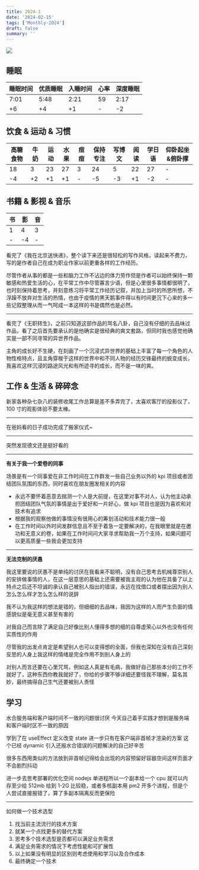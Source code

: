 ```yaml
---
title: 2024-1
date: '2024-02-15'
tags: ['Monthly-2024']
draft: false
summary: ''
---
```



![](https://cdn.jsdelivr.net/gh/klaaay/pbed1@master/uPic/122700870-b0de4100-d27e-11eb-8d2a-46e352b49727.jpeg)

<TOCInlineWithSticky toc={props.toc} />

## 睡眠

| 睡眠时间 | 优质睡眠 | 入睡时间 | 心率 | 深度睡眠 |
| -------- | -------- | -------- | ---- | -------- |
| 7:01     | 5:48     | 2:21     | 59   | 2:17     |
| +6       | +4       | +1       | -    | -2       |


## 饮食 & 运动 & 习惯

| 高糖食物 | 牛奶 | 运动 | 水果 | 痘痘 | 保持专注 | 写博文 | 阅读 | 学日语 | 仰卧起坐&俯卧撑 |
| -------- | ---- | ---- | ---- | ---- | -------- | ------ | ---- | ------ | --------------- |
| 18       | 3    | 23   | 27   | 3    | 24       | 5      | 22   | 27     | -               |
| -4       | +2   | +1   | +1   | -    | -5       | -3     | +1   | -2     | -               |


## 书籍 & 影视 & 音乐

| 书  | 影  | 音  |
| --- | --- | --- |
| 1   | 4   | 3   |
| -   | -4  | -   |

看完了《我在北京送快递》，整个读下来还是很轻松的写作风格，读起来不费力，写的是作者自己在成为职业作家以前更重各样的工作经历。

尽管作者从事的都是一些和脑力工作不沾边的体力劳作但是作者可以始终保持一颗敏感和热爱生活的心，在平常工作中尽管寡言少语，但是心里很多事情都很明了，也时刻保持着思考，并刻意练习将平常工作经历记叙，并加上当时的所思所想，不浮躁不放弃对生活的热情，也由于疫情的黑天鹅事件得以有时间更沉下心来的多一些记叙整理从而一气呵成一本这样的书是偶然也是必然。

---

看完了《无职转生》，之前只知道这部作品的骂名八卦，自己没有仔细的去品味过作品，看了之后首先要承认的是他确实是很经典的爽文套路，但同时我也感觉他确实是一部不同寻常的异世界作品。

主角的成长好不生硬，在刻画了一个沉浸式异世界的基础上丰富了每一个角色的人物性格特点，且主角穿梭于这样的世界中和不同人物的经历交锋最终的蜕变成长，我喜欢这样沉浸的路途风光和有所迹寻的成长，而不是一味的爽。

## 工作 & 生活 & 碎碎念

新家各种杂七杂八的装修收尾工作总算是差不多弄完了，太喜欢客厅的投影仪了，100 寸的观影体验不要太棒。

---

在爸妈看的日子成功完成了搬家仪式~

---

突然发现德文还是挺好看的

---

**有关于我一个爱卷的同事**  

场景是有一个同事爱在非工作时间在工作群发一些自己业务以外的 kpi 项目或者团结团队氛围的东西，同时喜欢在朋友圈发相关的内容  
+ 永远不要怀着恶意去揣测一个人是大前提，在这里对事不对人，认为他主动承担团结团队气氛的事情是出于爱好和一片好心，做 kpi 项目也是因为喜欢和对技术有追求
+ 根据我的观察他做的事情没有很用心的筹划活动和技术能力很一般
+ 在工作时间以外时间发群信息且不至于着急一定要解决的，在我眼里就是在邀功和无意义的卷，如果在工作时间问大家寻求帮助我一万个支持，如果问题可以更高质量一些我会更加支持

---

**无法克制的厌愚**  

我这里要说的厌愚不是单纯的讨厌在我看来不聪明，没有自己思考去机械尊崇别人的安排做事情的人，在这一层意思的基础上还需要被我主观的认为他在具备了以上特点之后还不坦诚的承认自己被别人指出的错误，永远在找借口或者摆出因为别人怎么怎么样才怎么怎么样的说辞  

我不认为我这样的想法是错的，但细细的去品味，我因为这样的人而产生负面的情感貌似是毫无意义甚至有害的  

对我自己而言除了满足自己好像比别人懂得多想的细的自尊虚荣心以外也没有任何实质性的作用  

尽管我的出发点肯定是希望别人也可以变得想的全面，但我也深知在没有自己深刻反思的人身上我这样的情绪是完全作用不到别人身上的  

对别人而言还要在心里咒骂，例如这人真是有毛病，我做好自己那些本分的工作不就好了，这种东西你教我就好了，你给的步骤不够详细还要怪我不理解，莫名其妙，最终搞得自己生气还要被别人责怪

## 学习

水合服务端和客户端时间不一致的问题很讨厌 今天自己着手实践才想到是服务端和客户端时区不一致的原因 

学到了在 useEffect 定义改变 state 进一步只有在客户端非首帧才渲染的方案 这个已经 dynamic 引入还报水合错误的问题解决的自己好辛苦  

很多东西用类似的方法放到非首帧记得给会出现的内容预留好容器空间这样页面才不会剧烈抖动  

进一步去思考部署的优化空间 nodejs 单进程所以一个副本给一个 cpu 就可以内存至少给 512mb 给到 1-2G 比较稳，或者多核副本用 pm2 开多个进程，但是个人尝试直接报错了，算了多副本隔离反而更保险

---

如何做一个技术选型  
1. 找当前主流流行的技术方案
2. 就某一个点找更多的替代方案
3. 思考多个技术选型是否都可以满足业务需求
4. 满足业务需求的情况下考虑性能和可扩展性
5. 以上如果没有明显的区别则考虑使用和学习以及合作成本
6. 最终确定一个技术